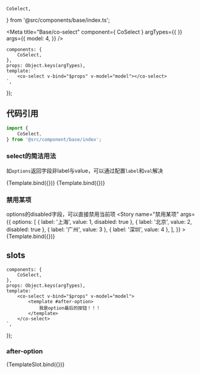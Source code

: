     CoSelect,
} from '@src/components/base/index.ts';

<Meta
    title="Base/co-select"
    component={ CoSelect }
    argTypes={{
    }}
    args={{
        model: 4,
    }}
/>

    components: {
        CoSelect,
    },
    props: Object.keys(argTypes),
    template: `
        <co-select v-bind="$props" v-model="model"></co-select>
    `,
});

## 代码引用
```js
import {
    CoSelect,
} from '@src/component/base/index';
```

### select的简洁用法

如`options`返回字段非label与value，可以通过配置`label`和`val`解决

<Canvas>
    <Story
        name="select的简洁用法"
        args={{
            options: [
                { label: '上海', value: 1 },
                { label: '北京', value: 2 },
                { label: '广州', value: 3 },
                { label: '深圳', value: 4 },
            ],
        }}
    >
        {Template.bind({})}
    </Story>
    <Story
        name="options使用非label与value"
        args={{
            val: 'id',
            label: 'text',
            options: [
                { text: '上海', id: 1 },
                { text: '北京', id: 2 },
                { text: '广州', id: 3 },
                { text: 'options字段为label与id', id: 4 },
            ],
        }}
    >
        {Template.bind({})}
    </Story>
</Canvas>

### 禁用某项

options的disabled字段，可以直接禁用当前项
<Canvas>
    <Story
        name="禁用某项"
        args={{
            options: [
                { label: '上海', value: 1, disabled: true },
                { label: '北京', value: 2, disabled: true },
                { label: '广州', value: 3 },
                { label: '深圳', value: 4 },
            ],
        }}
    >
        {Template.bind({})}
    </Story>
</Canvas>

## slots

    components: {
        CoSelect,
    },
    props: Object.keys(argTypes),
    template: `
        <co-select v-bind="$props" v-model="model">
            <template #after-option>
                我是option最后的按钮！！！
            </template>
        </co-select>
    `,
});


### after-option
<Canvas>
    <Story
        name="after-option"
        args={{
            options: [
                { label: '上海', value: 1, },
                { label: '北京', value: 2, },
                { label: '广州', value: 3 },
                { label: '深圳', value: 4 },
            ],
            afterOption: 'after-option'
        }}
    >
        {TemplateSlot.bind({})}
    </Story>
</Canvas>

<ArgsTable of={CoSelect} />
